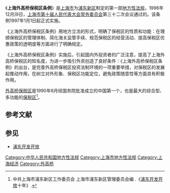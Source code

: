 《'''上海外高桥保税区条例'''》是[[上海市|上海市]]为[[浦东新区|浦东新区]]制定的第一部[[地方性法规|地方性法规]]，1996年12月]9日，[[上海市人民代表大会常务委员会|上海市第十届人民代表大会常务委员会]]第三十二次会议通过的。该条例1997年1月1日起正式实施。

《上海外高桥保税区条例》用地方立法的形式，明确了保税区的性质和功能：在理顺保税区的管理体制、简化海关监管手续、规范保税区的经营活动、提高保税区优惠政策的透明度等方面进行了明确规定。

《上海外高桥保税区条例》实施后，引起国内外投资者的广泛注意，提高了上海外高桥保税区的知名度，为进一步吸引外资创造了良好条件：《上海外高桥保税区条例》的出台，是完善外高桥保税区投资法制环境的一项重要举措，对保税区的发展起推动作用，在树立对外形象、保税区功能定位，避免政策随意性等方面具有积极作用。

[[外高桥保税区|外高桥保税区]]是1990年6月经国务院批准成立的中国第一个，也是最大的综合型、多功能的[[保税区|保税区]]<ref>中共上海市浦东新区工作委员会 上海市浦东新区管理委员会编 .《[[浦东开发开放|浦东开发开放]]十年》.</ref>。

== 参考文献 ==
{{Reflist}}

== 参见 ==
* [[浦东开发开放|浦东开发开放]]

[[Category:中华人民共和国地方性法规|Category:中华人民共和国地方性法规]]
[[Category:上海市地方性法规|Category:上海市地方性法规]]
[[Category:上海经济|Category:上海经济]]
[[Category:外高桥|Category:外高桥]]

{{SH-stub}}